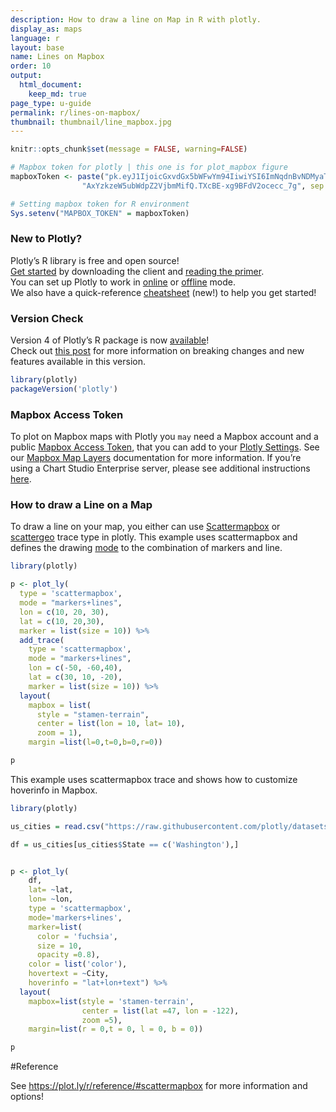 ```yaml
---
description: How to draw a line on Map in R with plotly.
display_as: maps
language: r
layout: base
name: Lines on Mapbox
order: 10
output:
  html_document:
    keep_md: true
page_type: u-guide
permalink: r/lines-on-mapbox/
thumbnail: thumbnail/line_mapbox.jpg
---
```


```r
knitr::opts_chunk$set(message = FALSE, warning=FALSE)
```

```r
# Mapbox token for plotly | this one is for plot_mapbox figure
mapboxToken <- paste("pk.eyJ1IjoicGxvdGx5bWFwYm94IiwiYSI6ImNqdnBvNDMyaT",
                "AxYzkzeW5ubWdpZ2VjbmMifQ.TXcBE-xg9BFdV2ocecc_7g", sep = "")

# Setting mapbox token for R environment 
Sys.setenv("MAPBOX_TOKEN" = mapboxToken)
```

### New to Plotly?

Plotly's R library is free and open source!<br>
[Get started](https://plot.ly/r/getting-started/) by downloading the client and [reading the primer](https://plot.ly/r/getting-started/).<br>
You can set up Plotly to work in [online](https://plot.ly/r/getting-started/#hosting-graphs-in-your-online-plotly-account) or [offline](https://plot.ly/r/offline/) mode.<br>
We also have a quick-reference [cheatsheet](https://images.plot.ly/plotly-documentation/images/r_cheat_sheet.pdf) (new!) to help you get started!

### Version Check

Version 4 of Plotly's R package is now [available](https://plot.ly/r/getting-started/#installation)!<br>
Check out [this post](http://moderndata.plot.ly/upgrading-to-plotly-4-0-and-above/) for more information on breaking changes and new features available in this version.
```r
library(plotly)
packageVersion('plotly')
```

### Mapbox Access Token

To plot on Mapbox maps with Plotly you `may` need a Mapbox account and a public [Mapbox Access Token](https://www.mapbox.com/studio), that you can add to your [Plotly Settings](https://plot.ly/settings/mapbox). See our [Mapbox Map Layers](/python/mapbox-layers/) documentation for more information. If you're using a Chart Studio Enterprise server, please see additional instructions [here](https://help.plot.ly/mapbox-atlas).

### How to draw a Line on a Map

To draw a line on your map, you either can use [Scattermapbox](https://plot.ly/r/reference/#scattermapbox) or [scattergeo](https://plot.ly/r/reference/#scattergeo) trace type in plotly. This example uses scattermapbox and defines the drawing [mode](https://plot.ly/python/reference/#scattermapbox-mode) to the combination of markers and line.

```r
library(plotly)

p <- plot_ly(
  type = 'scattermapbox',
  mode = "markers+lines",
  lon = c(10, 20, 30),
  lat = c(10, 20,30),
  marker = list(size = 10)) %>%
  add_trace(
    type = 'scattermapbox',
    mode = "markers+lines",
    lon = c(-50, -60,40),
    lat = c(30, 10, -20),
    marker = list(size = 10)) %>%
  layout(
    mapbox = list(
      style = "stamen-terrain",
      center = list(lon = 10, lat= 10),
      zoom = 1),
    margin =list(l=0,t=0,b=0,r=0))

p
```

This example uses scattermapbox trace and shows how to customize hoverinfo in Mapbox.

```r
library(plotly)

us_cities = read.csv("https://raw.githubusercontent.com/plotly/datasets/master/us-cities-top-1k.csv")

df = us_cities[us_cities$State == c('Washington'),]


p <- plot_ly(
    df,
    lat= ~lat,
    lon= ~lon,
    type = 'scattermapbox',
    mode='markers+lines',
    marker=list(
      color = 'fuchsia',
      size = 10,
      opacity =0.8),
    color = list('color'),
    hovertext = ~City,
    hoverinfo = "lat+lon+text") %>%
  layout(
    mapbox=list(style = 'stamen-terrain',
                center = list(lat =47, lon = -122),
                zoom =5),
    margin=list(r = 0,t = 0, l = 0, b = 0))

p
```

#Reference

See [https://plot.ly/r/reference/#scattermapbox](https://plot.ly/r/reference/#scattermapbox) for more information and options!